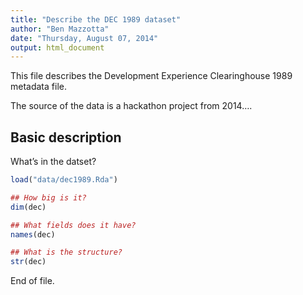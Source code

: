 ```yaml
---
title: "Describe the DEC 1989 dataset"
author: "Ben Mazzotta"
date: "Thursday, August 07, 2014"
output: html_document
---
```


This file describes the Development Experience Clearinghouse 1989 metadata file.

The source of the data is a hackathon project from 2014....

## Basic description

What's in the datset?

```r
load("data/dec1989.Rda")

## How big is it?
dim(dec)

## What fields does it have?
names(dec)

## What is the structure?
str(dec)
```

End of file.

